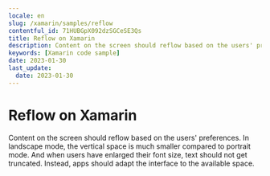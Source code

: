 ```yaml
---
locale: en
slug: /xamarin/samples/reflow
contentful_id: 71HUBGpX092dzSGCeSE3Qs
title: Reflow on Xamarin
description: Content on the screen should reflow based on the users' preferences.
keywords: [Xamarin code sample]
date: 2023-01-30
last_update:
  date: 2023-01-30
---
```


# Reflow on Xamarin

Content on the screen should reflow based on the users' preferences. In landscape mode, the vertical space is much smaller compared to portrait mode. And when users have enlarged their font size, text should not get truncated. Instead, apps should adapt the interface to the available space.

<CodeSample id="screen-reflow" locale="en" platform="xamarin"/>
